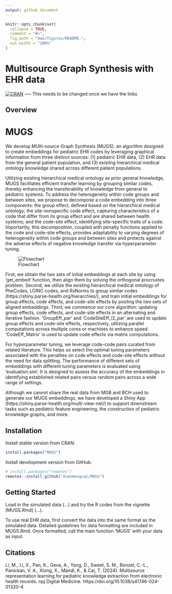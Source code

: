 ```yaml
---
output: github_document
---
```


<!-- README.md is generated from README.Rmd. Please edit that file -->

```r
knitr::opts_chunk$set(
  collapse = TRUE,
  comment = "#>",
  fig.path = "man/figures/README-",
  out.width = "100%"
)
```

# Multisource Graph Synthesis with EHR data

[![CRAN](https://www.r-pkg.org/badges/version/PheCAP)](https://CRAN.R-project.org/package=PheCAP) ----- This needs to be changed once we have the links

## Overview

# MUGS
We develop MUlti-source Graph Synthesis (MUGS), an algorithm designed to create embeddings for pediatric EHR codes by leveraging graphical information from three distinct sources: (1) pediatric EHR data, (2) EHR data from the general patient population, and (3) existing hierarchical medical ontology knowledge shared across different patient populations. 

Utilizing existing hierarchical medical ontology as prior general knowledge, MUGS facilitates efficient transfer learning by grouping similar codes, thereby enhancing the transferability of knowledge from general to pediatric systems. To address the heterogeneity within code groups and between sites, we propose to decompose a code embedding into three components: the group effect, defined based on the hierarchical medical ontology; the site-nonspecific code effect, capturing characteristics of a code that differ from its group effect and are shared between health systems; and the code-site effect, identifying site-specific traits of a code. Importantly, this decomposition, coupled with penalty functions applied to the code and code-site effects, provides adaptability to varying degrees of heterogeneity within code groups and between sites and protects against the adverse effects of negative knowledge transfer via hyperparameter tuning.

![Flowchart](man/figures/MUGSFlowchart.png)

First, we obtain the two sets of initial embeddings at each site by using 'get_embed' function, then align them by solving the orthogonal procrustes problem. 
Second, we utilize the existing hierarchical medical ontology of PheCodes, LOINC codes, and RxNorms to group similar codes (https://shiny.parse-health.org/hierarchies/), and train initial embeddings for group effects, code effects, and code-site effects by pooling the two sets of aligned embeddings. 
Third, we commence our core algorithm: updating group effects, code effects, and code-site effects in an alternating and iterative fashion. 'GroupEff_par' and 'CodeSiteEff_l2_par' are used to update group effects and code-site effects, respectively, utilizing parallel computations across multiple cores or machines to enhance speed. 'CodeEff_Matrix' is used to update code effects via matrix computations.

For hyperparameter tuning, we leverage code-code pairs curated from related literature. This helps us select the optimal tuning parameters associated with the penalties on code effects and code-site effects without the need for data splitting. The performance of different sets of embeddings with different tuning parameters is evaluated using 'evaluation.sim'. It is designed to assess the accuracy of the embeddings in identifying established related pairs versus random pairs across a wide range of settings.

Although we cannot share the real data from MGB and BCH used to generate our MUGS embeddings, we have developed a Shiny App (https://shiny.parse-health.org/multi-view-net/) to support downstream tasks such as pediatric feature engineering, the construction of pediatric knowledge graphs, and more.



## Installation

Install stable version from CRAN:

```r
install.packages("MUGS")
```

Install development version from GitHub:

```r
# install.packages("remotes")
remotes::install_github("Xuanmengcai/MUGS")
```

## Getting Started

Load in the simulated data (...) and try the R codes from the vignette [MUGS.Rmd] (...).

To use real EHR data, first convert the data into the same format as the simulated data. Detailed guidelines for data formatting are included in MUGS.Rmd. Once formatted, call the main function 'MUGS' with your data as input.


## Citations

Li, M., Li, X., Pan, K., Geva, A., Yang, D., Sweet, S. M., Bonzel, C.-L., Panickan, V. A., Xiong, X., Mandl, K., & Cai, T. (2024). Multisource representation learning for pediatric knowledge extraction from electronic health records. npj Digital Medicine. https://doi.org/10.1038/s41746-024-01320-4

